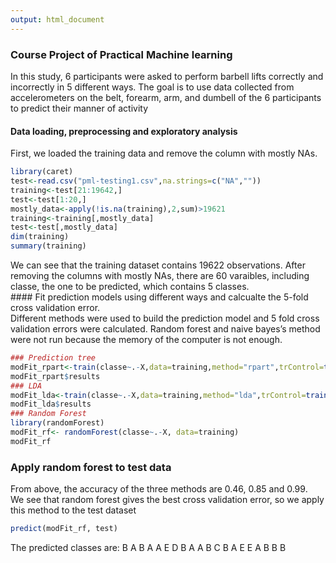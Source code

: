 ```yaml
---
output: html_document
---
```

### Course Project of Practical Machine learning

In this study, 6 participants were asked to perform barbell lifts correctly and incorrectly in 5 different ways. The goal is to use data collected from accelerometers on the belt, forearm, arm, and dumbell of the 6 participants to predict their manner of activity

#### Data loading, preprocessing and exploratory analysis   
First, we loaded the training data and remove the column with mostly NAs.   
```r
library(caret)
test<-read.csv("pml-testing1.csv",na.strings=c("NA",""))
training<-test[21:19642,]
test<-test[1:20,]
mostly_data<-apply(!is.na(training),2,sum)>19621
training<-training[,mostly_data]
test<-test[,mostly_data]
dim(training)
summary(training)
```   
We can see that the training dataset contains 19622 observations. After removing the columns with mostly NAs, there are 60 varaibles, including classe, the one to be predicted, which contains 5 classes.   
#### Fit prediction models using different ways and calcualte the 5-fold cross validation error.   
Different methods were used to build the prediction model and 5 fold cross validation errors were calculated. Random forest and naive bayes's method were not run because the memory of the computer is not enough.   
```r
### Prediction tree
modFit_rpart<-train(classe~.-X,data=training,method="rpart",trControl=trainControl(method="cv",number=5))
modFit_rpart$results
### LDA
modFit_lda<-train(classe~.-X,data=training,method="lda",trControl=trainControl(method="cv",number=5))
modFit_lda$results
### Random Forest
library(randomForest)
modFit_rf<- randomForest(classe~.-X, data=training)
modFit_rf
```   
### Apply random forest to test data
From above, the accuracy of the three methods are 0.46, 0.85 and 0.99.   
We see that random forest gives the best cross validation error, so we apply this method to the test dataset
```r
predict(modFit_rf, test)
```   
The predicted classes are: B  A  B  A  A  E  D  B  A  A  B  C  B  A  E  E  A  B  B  B  
